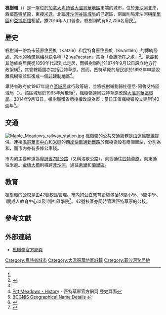 {{noteTA
|G1=Canada
|1=zh-cn:不列颠哥伦比亚;zh-hk:卑詩;zh-tw:英屬哥倫比亞
}}
{{Infobox settlement
|name                   = 楓樹嶺
|native_name            = {{lang|en|Maple Ridge}}
|settlement_type        = 市
|nickname               = 
|motto                  = "Rivers of bounty, Peaks of gold" 或 "Deep Roots, Greater Heights"
|image_skyline          =
|imagesize              = 
|image_caption          = 楓樹嶺一景
|image_flag             = 
|image_seal             = 
|image_map              = GVRD Maple Ridge.svg
|mapsize                = 
|map_caption            = 楓樹嶺在[[大溫哥華地區|大溫哥華地區]]的位置
|subdivision_type       = [[國家|國家]]
|subdivision_name       = [[加拿大|加拿大]]
|subdivision_type1      = [[加拿大行政區劃|省]]
|subdivision_name1      = [[卑詩省|卑詩省]]
|subdivision_type2      = [[不列顛哥倫比亞省行政區劃|區域]]
|subdivision_name2      = [[大溫哥華區域局|大溫哥華區域局]]
|leader_title           = 市長
|leader_name            = {{lang|en|Mike Morden}}
|City_board_type        =
|City_board_name1       =
|City_board_title1      =
|City_board_name2       =
|City_board_name3       =
|City_board_name4       =
|City_board_name5       =
|City_board_name6       =
|City_board_name7       =
|City_board_name8       =
|City_board_name9       =
|City_board_name10      =
|City_board_name11      =
|City_board_name12      =
|established_title      = 成立
|established_date       = 1874年9月12日（設區）<ref name="PMHistory">[http://www.mapleridge.ca/EN/main/residents/569/history.html History and Heritage] {{webarchive|url=https://web.archive.org/web/20100411065443/http://www.mapleridge.ca/EN/main/residents/569/history.html |date=2010-04-11 }} - 楓樹嶺官方網頁 歷史頁面</ref><br>2014年9月12日（改設市）<ref name=cityincorporation2/>
|area_magnitude         = 
|area_total_km2         = 266.78
|TotalArea_sq_mi        = 
|area_land              = 
|LandArea_sq_mi         = 
|area_water             = 
|WaterArea_sq_mi        = 
|area_water_percent     = 
|area_urban             =
|UrbanArea_sq_mi        =
|area_metro             = 
|MetroArea_sq_mi        =
|population_as_of       = 2016年
|population_note        = 
|population_total       = 82,256
|population_metro       = 
|population_urban       = 
|population_density_km2 = 308.3
|population_density_mi2 = 
|population_footnotes   = <ref name="StatsCan2016">{{Cite web |url=https://www12.statcan.gc.ca/census-recensement/2016/dp-pd/prof/details/page.cfm?Lang=E&Geo1=CSD&Code1=5915075&Geo2=CD&Code2=5915&SearchText=maple%20ridge&SearchType=Begins&SearchPR=01&B1=All&TABID=1&type=0 |title=2016 Community Profiles - Census Subdivision |access-date=2021-11-22 |archive-date=2021-12-09 |archive-url=https://web.archive.org/web/20211209153654/https://www12.statcan.gc.ca/census-recensement/2016/dp-pd/prof/details/page.cfm?Lang=E&Geo1=CSD&Code1=5915075&Geo2=CD&Code2=5915&SearchText=maple%20ridge&SearchType=Begins&SearchPR=01&B1=All&TABID=1&type=0 |dead-url=no }}</ref>
|timezone               = 太平洋標準時間
|utc_offset             = -8
|timezone_DST           = 太平洋日光節約時間
|utc_offset_DST         = -7
|coordinates            = {{Coord|49|13|N|122|36|W|display=inline,title}}
|elevation_m            = 8
|elevation_ft           = 
|website                = [https://www.mapleridge.ca/ 楓樹嶺官方網頁]
|footnotes              = 
}}

'''楓樹嶺'''（{{lang-en|Maple Ridge}}）是一座位於[[加拿大|加拿大]][[卑詩省|卑詩省]][[大溫哥華地區|大溫哥華地區]]東端的城市，位於[[菲沙河|菲沙河]]北岸，西鄰[[匹特草原|匹特草原]]，東接[[米遜_(卑詩省)|米遜]]，北臨[[菲沙河谷區域局|菲沙河谷區域局]]的己選區，南面則隔菲沙河與[[蘭里區|蘭里區]]和[[亞博斯福|亞博斯福]]相望。據2016年人口普查，楓樹嶺約有82,256名居民<ref name="StatsCan2016"/>。

== 歷史 ==
楓樹嶺一帶為卡茲原住民族（Katzie）和昆特侖原住民族（Kwantlen）的傳統居處，當地的[[哈爾魁梅林語|哈爾魁梅林語]]名稱「Z'wa?acstan」意為「金鷹所在之處」<ref>{{cite web | url=https://www.mapleridge.ca/1651/History-Heritage | title=History and Heritage of Maple Ridge | publisher=楓樹嶺市政府 | access-date=2021-11-22 | archive-date=2021-11-22 | archive-url=https://web.archive.org/web/20211122172758/https://www.mapleridge.ca/1651/History-Heritage | dead-url=no }}</ref>。歐裔和其他族裔居民從1850年代起到此定居，而楓樹嶺則於1874年9月12日設立地方行政架構<ref name=cityincorporation2/>，其管轄範圍亦包括匹特草原。然而，匹特草原的居民卻於1892年申請脫離楓樹嶺並恢復成一個[[非建制地區|非建制地區]]<ref name="PMHistory1">[http://www.pittmeadows.bc.ca/EN/main/residents/43/754.html Pitt Meadows - History] {{Wayback|url=http://www.pittmeadows.bc.ca/EN/main/residents/43/754.html |date=20091123171539 }} - 匹特草原官方網頁 歷史頁面</ref>。

卑詩省政府於1967年設立[[不列顛哥倫比亞省行政區劃|區域局]]此行政等級，並將楓樹嶺劃歸杜德尼-阿魯艾特區域局（{{lang|en|Dewdney-Alouette Regional District}}）。該區域局於1995年解散後<ref>[http://www.env.gov.bc.ca/bcgn-bin/bcg10?name=14745 BCGNIS Geographical Name Details] {{webarchive|url=https://archive.is/20070815195405/http://www.env.gov.bc.ca/bcgn-bin/bcg10?name=14745 |date=2007-08-15 }}</ref>，楓樹嶺連同匹特草原改歸[[大溫哥華區域局|大溫哥華區域局]]。2014年9月12日，楓樹嶺獲省府授權改設為市；當日正值楓樹嶺設立建制140週年<ref name=cityincorporation2>{{cite web | url=http://www.mapleridge.ca/ArchiveCenter/ViewFile/Item/897 | title=The City of Maple Ridge: 140 Years in the Making | publisher=District of Maple Ridge | date=2014-09-14 | access-date=2021-11-22 | archive-date=2021-02-04 | archive-url=https://web.archive.org/web/20210204094841/https://www.mapleridge.ca/ArchiveCenter/ViewFile/Item/897 | dead-url=no }}</ref>。

== 交通 ==
[[File:Maple_Meadows_railway_station.jpg|thumb]]
楓樹嶺的公共交通服務是由[[運輸聯線|運輸聯線]]提供。連接[[溫哥華|溫哥華]][[溫哥華市中心|市中心]]和[[米遜_(卑詩省)|米遜]]的[[西岸快車|西岸快車]][[通勤鐵路|通勤鐵路]]於楓樹嶺設有兩個車站，分別為{{le|楓樹草原站|Maple Meadows Station}}和{{le|黑尼港站|Port Haney Station}}，而市内亦有多條公車綫。

市内的主要幹道為[[卑詩省7號公路|卑詩省7號公路]]（又稱洛歇公路），向西通往[[匹特草原|匹特草原]]，向東通往米遜。[[金穗大橋|金穗大橋]]則橫跨[[菲沙河|菲沙河]]，通往[[素里|素里]]和[[蘭里區|蘭里區]]。

== 教育 ==
楓樹嶺的公校是由42號校區管理。市内的公立教育設施包括18間小學、5間中學、1間成人教育中心以及1間社區學院<ref>{{Cite web |url=http://www.sd42.ca/schools |title=存档副本 |access-date=2010-06-17 |archive-date=2020-10-20 |archive-url=https://web.archive.org/web/20201020203945/https://www.sd42.ca/schools/ |dead-url=no }}</ref>。42號校區亦同時管理匹特草原的公校。

== 參考文獻 ==
{{reflist}}

== 外部連結 ==
{{commonscat|Maple Ridge}}
* [https://www.mapleridge.ca/ 楓樹嶺官方網頁] {{Wayback|url=https://www.mapleridge.ca/ |date=20211219014327 }}

{{不列颠哥伦比亚省行政区划}}
{{大溫哥華地區}}
{{Authority control}}
[[Category:卑詩省城市|Category:卑詩省城市]]
[[Category:大溫哥華地區城鎮|Category:大溫哥華地區城鎮]]
[[Category:菲沙河聚居地|Category:菲沙河聚居地]]